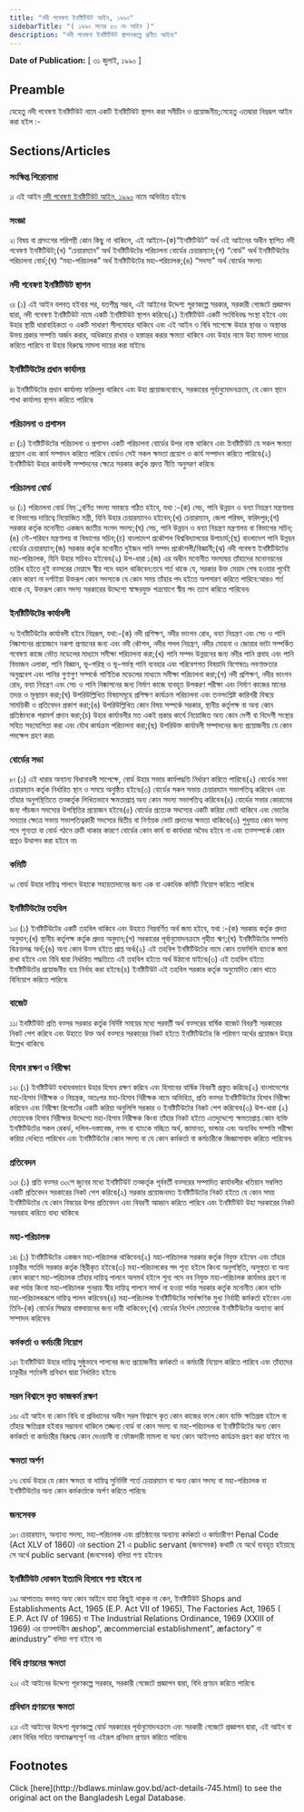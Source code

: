```yaml
---
title: "নদী গবেষণা ইনষ্টিটিউট আইন, ১৯৯০"
sidebarTitle: "( ১৯৯০ সনের ৫৩ নং আইন )"
description: "নদী গবেষণা ইনষ্টিটিউট স্থাপনকল্পে প্রণীত আইন৷"
---
```


**Date of Publication:** [ ৩১ জুলাই, ১৯৯০ ]

## Preamble

যেহেতু নদী গবেষণা ইনষ্টিটিউট নামে একটি ইনষ্টিটিউট স্থাপন করা সমীচীন ও প্রয়োজনীয়;সেহেতু এতদ্বারা নিম্নরূপ আইন করা হইল :-

## Sections/Articles

### সংক্ষিপ্ত শিরোনামা

১৷ এই আইন [নদী গবেষণা ইনষ্টিটিউট আইন, ১৯৯০](/laws/act-745 "নদী গবেষণা ইনষ্টিটিউট আইন, ১৯৯০") নামে অভিহিত হইবে৷

### সংজ্ঞা

২৷ বিষয় বা প্রসংগের পরিপন্থী কোন কিছু না থাকিলে, এই আইনে-(ক)“ইনষ্টিটিউট” অর্থ এই আইনের অধীন স্থাপিত নদী গবেষণা ইনষ্টিটিউট;(খ) “চেয়ারম্যান” অর্থ ইনষ্টিটিউটের পরিচালনা বোর্ডের চেয়ারম্যান;(গ) “বোর্ড” অর্থ ইনষ্টিটিউটের পরিচালনা বোর্ড;(ঘ) “মহা-পরিচালক” অর্থ ইনষ্টিটিউটের মহা-পরিচালক;(ঙ) “সদস্য” অর্থ বোর্ডের সদস্য৷

### নদী গবেষণা ইনষ্টিটিউট স্থাপন

৩৷ (১) এই আইন বলবত্ হইবার পর, যতশীঘ্র সম্ভব, এই আইনের উদ্দেশ্য পূরণকল্পে সরকার, সরকারী গেজেটে প্রজ্ঞাপন দ্বারা, নদী গবেষণা ইনষ্টিটিউট নামে একটি ইনষ্টিটিউট স্থাপন করিবে৷(২) ইনষ্টিটিউট একটি সংবিধিবদ্ধ সংস্থা হইবে এবং উহার স্থায়ী ধারাবাহিকতা ও একটি সাধারণ সীলমোহর থাকিবে এবং এই আইন ও বিধি সাপেক্ষে উহার স্থাবর ও অস্থাবর উভয় প্রকার সম্পত্তি অর্জন করার, অধিকারে রাখার ও হস্তান্তর করার ক্ষমতা থাকিবে এবং উহার নামে উহা মামলা দায়ের করিতে পারিবে বা উহার বিরুদ্ধে মামলা দায়ের করা যাইবে৷

### ইনষ্টিটিউটের প্রধান কার্যালয়

৪৷ ইনষ্টিটিউটের প্রধান কার্যালয় ফরিদপুর থাকিবে এবং উহা প্রয়োজনবোধে, সরকারের পূর্বানুমোদনক্রমে, যে কোন স্থানে শাখা কার্যালয় স্থাপন করিতে পারিবে৷

### পরিচালনা ও প্রশাসন

৫৷ (১) ইনষ্টিটিউটের পরিচালনা ও প্রশাসন একটি পরিচালনা বোর্ডের উপর ন্যস্ত থাকিবে এবং ইনষ্টিটিউট যে সকল ক্ষমতা প্রয়োগ এবং কার্য সম্পাদন করিতে পারিবে বোর্ডও সেই সকল ক্ষমতা প্রয়োগ ও কার্য সম্পাদন করিতে পারিবে৷(২) ইনষ্টিটিউট উহার কার্যাবলী সম্পাদনের ক্ষেত্রে সরকার কর্তৃক প্রদত্ত নীতি অনুসরণ করিবে৷

### পরিচালনা বোর্ড

৬৷ (১) পরিচালনা বোর্ড নিম্্নবর্ণিত সদস্য সমন্বয়ে গঠিত হইবে, যথা :-(ক) সেচ, পানি উন্নয়ন ও বন্যা নিয়ন্ত্রণ মন্ত্রণালয় বা বিভাগের দায়িত্বে নিয়োজিত মন্ত্রী, যিনি উহার চেয়ারম্যানও হইবেন;(খ) চেয়ারম্যান, জেলা পরিষদ, ফরিদপুর;(গ) সরকার কর্তৃক মনোনীত একজন জাতীয় সংসদ সদস্য;(ঘ) সেচ, পানি উন্নয়ন ও বন্যা নিয়ন্ত্রণ মন্ত্রণালয় বা বিভাগের সচিব;(ঙ) নৌ-পরিহন মন্ত্রণালয় বা বিভাগের সচিব;(চ) বাংলাদেশ প্রকৌশল বিশ্ববিদ্যালয়ের উপাচার্য;(ছ) বাংলাদেশ পানি উন্নয়ন বোর্ডের চেয়ারম্যান;(জ) সরকার কর্তৃক মনোনীত দুইজন পানি সম্পদ প্রকৌশলী/বিজ্ঞানী;(ঝ) নদী গবেষণা ইনষ্টিটিউটের মহা-পরিচালক, যিনি উহার সচিবও হইবেন৷(২) উপ-ধারা ১(জ) এর অধীন মনোনীত সদস্যদ্বয় তাঁহাদের মনোনয়নের তারিখ হইতে দুই বত্সরের মেয়াদে স্বীয় পদে বহাল থাকিবেন:তবে শর্ত থাকে যে, সরকার উক্ত মেয়াদ শেষ হওয়ার পূর্বেই কোন কারণ না দর্শাইয়া উক্তরূপ কোন সদস্যকে যে কোন সময় তাঁহার পদ হইতে অপসারণ করিতে পারিবে:আরও শর্ত থাকে যে, উক্তরূপ কোন সদস্য সরকারের উদ্দেশ্যে স্বাক্ষরযুক্ত পত্রযোগে স্বীয় পদ ত্যাগ করিতে পারিবেন৷

### ইনষ্টিটিউটের কার্যাবলী

৭৷ ইনষ্টিটিউটের কার্যাবলী হইবে নিম্নরূপ, যথা:-(ক) নদী প্রশিক্ষণ, নদীর ভাংগন রোধ, বন্যা নিয়ন্ত্রণ এবং সেচ ও পানি নিষ্কাশনের প্রয়োজনে নকশা প্রণয়নের জন্য এবং নদী কৌশল, নদীর পলল নিয়ন্ত্রণ, নদীর মোহনা ও জোয়ার ভাটা সম্পর্কিত গবেষণা কাজে ভৌত মডেলের মাধ্যমে সমীক্ষা পরিচালনা করা;(খ) পানি সম্পদ উন্নয়নের জন্য নদীর পানি প্রবাহ এবং পানি বিভাজন এলাকা, পানি বিজ্ঞান, ভূ-পরিস্থ ও ভূ-গর্ভস্থ পানি ব্যবহার এবং পরিবেশগত বিষয়াদি বিশেষতঃ লবণাক্ততার অনুপ্রবেশ এবং পানির গুণাগুণ সম্পর্কে গাণিতিক মডেলের মাধ্যমে সমীক্ষা পরিচালনা করা;(গ) নদী প্রশিক্ষণ, নদীর ভাংগন রোধ, বন্যা নিয়ন্ত্রণ এবং সেচ ও পানি নিষ্কাশনের জন্য নির্মাণ কাজে ব্যবহৃত উপকরণ পরীক্ষা এবং নির্মাণ কাজের মানের তদন্ত ও মূল্যায়ন করা;(ঘ) উপরিউল্লিখিত বিষয়সমূহে প্রশিক্ষণ কার্যক্রম পরিচালনা এবং তত্সংশ্লিষ্ট কারিগরী বিষয়ে সাময়িকী ও প্রতিবেদন প্রকাশ করা;(ঙ) উপরিউল্লিখিত কোন বিষয় সম্পর্কে সরকার, স্থানীয় কর্তৃপক্ষ বা অন্য কোন প্রতিষ্ঠানকে পরামর্শ প্রদান করা;(চ) উহার কার্যাবলীর মত একই প্রকার কার্যে নিয়োজিত অন্য কোন দেশী বা বিদেশী সংস্থার সহিত সহযোগিতা করা এবং যৌথ কার্যক্রম পরিচালনা করা;(ছ) উপরিউক্ত কার্যাবলী সম্পাদনের জন্য প্রয়োজনীয় যে কোন পদক্ষেপ গ্রহণ করা৷

### বোর্ডের সভা

৮৷ (১) এই ধারার অন্যান্য বিধানাবলী সাপেক্ষে, বোর্ড উহার সভার কার্যপদ্ধতি নির্ধারণ করিতে পারিবে৷(২) বোর্ডের সভা চেয়ারম্যান কর্তৃক নির্ধারিত স্থান ও সময়ে অনুষ্ঠিত হইবে৷(৩) বোর্ডের সকল সভায় চেয়ারম্যান সভাপতিত্ব করিবেন এবং তাঁহার অনুপস্থিতিতে তত্কর্তৃক লিখিতভাবে ক্ষমতাপ্রাপ্ত অন্য কোন সদস্য সভাপতিত্ব করিবেন৷(৪) বোর্ডের সভার কোরামের জন্য পাঁচজন সদস্যের উপস্থিতির প্রয়োজন হইবে৷(৫) বোর্ডের প্রত্যেক সদস্যের একটি করিয়া ভোট থাকিবে এবং ভোটের সমতার ক্ষেত্রে সভায় সভাপতিত্বকারী সদস্যের দ্বিতীয় বা নির্ণায়ক ভোট প্রদানের ক্ষমতা থাকিবে৷(৬) শুধুমাত্র কোন সদস্য পদে শূন্যতা বা বোর্ড গঠনে ত্রুটি থাকার কারণে বোর্ডের কোন কার্য বা কার্যধারা অবৈধ হইবে না এবং তত্সম্পর্কে কোন প্রশ্নও উত্থাপন করা হইবে না৷

### কমিটি

৯৷ বোর্ড উহার দায়িত্ব পালনে উহাকে সহায়তাদানের জন্য এক বা একাধিক কমিটি নিয়োগ করিতে পারিবে৷

### ইনষ্টিটিউটের তহবিল

১০৷ (১) ইনষ্টিটিউটের একটি তহবিল থাকিবে এবং উহাতে নিম্নবর্ণিত অর্থ জমা হইবে, যথা :-(ক) সরকার কর্তৃক প্রদত্ত অনুদান;(খ) স্থানীয় কর্তৃপক্ষ কর্তৃক প্রদত্ত অনুদান;(গ) সরকারের পূর্বানুমোদনক্রমে গৃহীত ঋণ;(ঘ) ইনষ্টিটিউটের সম্পত্তি বিক্রয়লব্ধ অর্থ;(ঙ) অন্য কোন উত্স হইতে প্রাপ্ত অর্থ৷(২) এই তহবিল ইনষ্টিটিউটের নামে কোন তফসিলি ব্যাংকে জমা রাখা হইবে এবং বিধি দ্বারা নির্ধারিত পদ্ধতিতে এই তহবিল হইতে অর্থ উঠানো যাইবে৷(৩) এই তহবিল হইতে ইনষ্টিটিউটের প্রয়োজনীয় ব্যয় নির্বাহ করা হইবে৷(৪) ইনষ্টিটিউট এই তহবিল সরকার কর্তৃক অনুমোদিত কোন খাতে বিনিয়োগ করিতে পারিবে৷

### বাজেট

১১৷ ইনষ্টিটিউট প্রতি বত্সর সরকার কর্তৃক নির্দিষ্ট সময়ের মধ্যে পরবর্তী অর্থ বত্সরের বার্ষিক বাজেট বিবরণী সরকারের নিকট পেশ করিবে এবং উহাতে উক্ত অর্থ বত্সরে সরকারের নিকট হইতে ইনষ্টিটিউটের কি পরিমাণ অর্থের প্রয়োজন উহার উল্লেখ থাকিবে৷

### হিসাব রক্ষণ ও নিরীক্ষা

১২৷ (১) ইনষ্টিটিউট যথাযথভাবে উহার হিসাব রক্ষণ করিবে এবং হিসাবের বার্ষিক বিবরণী প্রস্তুত করিবে৷(২) বাংলাদেশের মহা-হিসাব নিরীক্ষক ও নিয়ন্ত্রক, অতঃপর মহা-হিসাব নিরীক্ষক নামে অভিহিত, প্রতি বত্সর ইনষ্টিটিউটের হিসাব নিরীক্ষা করিবেন এবং নিরীক্ষা রিপোর্টের একটি করিয়া অনুলিপি সরকার ও ইনষ্টিটিউটের নিকট পেশ করিবেন৷(৩) উপ-ধারা (২) মোতাবেক হিসাব নিরীক্ষার উদ্দেশ্যে মহা-হিসাব নিরীক্ষক কিংবা তাঁহার নিকট হইতে এতদুদ্দেশ্যে ক্ষমতাপ্রাপ্ত কোন ব্যক্তি ইনষ্টিটিউটের সকল রেকর্ড, দলিল-দস্তাবেজ, নগদ বা ব্যাংকে গচ্ছিত অর্থ, জামানত, ভান্ডার এবং অন্যবিধ সম্পত্তি পরীক্ষা করিয়া দেখিতে পারিবেন এবং ইনষ্টিটিউটের কোন সদস্য বা যে কোন কর্মকর্তা বা কর্মচারীকে জিজ্ঞাসাবাদ করিতে পারিবেন৷

### প্রতিবেদন

১৩৷ (১) প্রতি বত্সর ৩০শে জুনের মধ্যে ইনষ্টিটিউট তত্কর্তৃক পূর্ববর্তী বত্সরের সম্পাদিত কার্যাবলীর খতিয়ান সম্বলিত একটি প্রতিবেদন সরকারের নিকট পেশ করিবে৷(২) সরকার প্রয়োজনমত ইনষ্টিটিউটের নিকট হইতে যে কোন সময় ইনষ্টিটিউটের যে কোন বিষয়ের উপর প্রতিবেদন এবং বিবরণী আহ্বান করিতে পারিবে এবং ইনষ্টিটিউট উহা সরকারের নিকট সরবরাহ করিতে বাধ্য থাকিবে৷

### মহা-পরিচালক

১৪৷ (১) ইনষ্টিটিউটের একজন মহা-পরিচালক থাকিবেন৷(২) মহা-পরিচালক সরকার কর্তৃক নিযুক্ত হইবেন এবং তাঁহার চাকুরীর শর্তাদি সরকার কর্তৃক স্থিরীকৃত হইবে৷(৩) মহা-পরিচালকের পদ শূন্য হইলে কিংবা অনুপস্থিতি, অসুস্থতা বা অন্য কোন কারণে মহা-পরিচালক তাঁহার দায়িত্ব পালনে অসমর্থ হইলে শূন্য পদে নব নিযুক্ত মহা-পরিচালক কার্যভার গ্রহণ না করা পর্যন্ত কিংবা মহা-পরিচালক পুনরায় স্বীয় দায়িত্ব পালনে সমর্থ না হওয়া পর্যন্ত সরকার কর্তৃক মনোনীত কোন ব্যক্তি মহা-পরিচালকরূপে দায়িত্ব পালন করিবেন৷(৪) মহা-পরিচালক ইনষ্টিটিউটের সার্বক্ষণিক মুখ্য নির্বাহী কর্মকর্তা হইবেন এবং তিনি-(ক) বোর্ডের সিদ্ধান্ত বাস্তবায়নের জন্য দায়ী থাকিবেন;(খ) বোর্ডের নির্দেশ মোতাবেক ইনষ্টিটিউটের অন্যান্য কার্য সম্পাদন করিবেন৷

### কর্মকর্তা ও কর্মচারী নিয়োগ

১৫৷ ইনষ্টিটিউট উহার দায়িত্ব সুষ্ঠুভাবে পালনের জন্য প্রয়োজনীয় কর্মকর্তা ও কর্মচারী নিয়োগ করিতে পারিবে এবং তাঁহাদের চাকুরীর শর্তাবলী প্রবিধান দ্বারা নির্ধারিত হইবে৷

### সরল বিশ্বাসে কৃত কাজকর্ম রক্ষণ

১৬৷ এই আইন বা কোন বিধি বা প্রবিধানের অধীন সরল বিশ্বাসে কৃত কোন কাজের ফলে কোন ব্যক্তি ক্ষতিগ্রস্ত হইলে বা তাঁহার ক্ষতিগ্রস্ত হইবার সম্ভাবনা থাকিলে তজ্জন্য বোর্ড বা কোন সদস্য বা মহা-পরিচালক বা ইনষ্টিটিউটের অন্য কোন কর্মকর্তা বা কর্মচারীর বিরুদ্ধে কোন দেওয়ানী বা ফৌজদারী মামলা বা অন্য কোন আইনগত কার্যক্রম গ্রহণ করা যাইবে না৷

### ক্ষমতা অর্পণ

১৭৷ বোর্ড উহার যে কোন ক্ষমতা বা দায়িত্ব সুনির্দিষ্ট শর্তে চেয়ারম্যান বা অন্য কোন সদস্য বা মহা-পরিচালক বা ইনষ্টিটিউটের অন্য কোন কর্মকর্তাকে অর্পণ করিতে পারিবে৷

### জনসেবক

১৮৷ চেয়ারম্যান, অন্যান্য সদস্য, মহা-পরিচালক এবং প্রতিষ্ঠানের অন্যান্য কর্মকর্তা ও কর্মচারীগণ Penal Code (Act XLV of 1860) এর section 21 এ public servant (জনসেবক) কথাটি যে অর্থে ব্যবহৃত হইয়াছে সে অর্থে public servant (জনসেবক) বলিয়া গণ্য হইবেন৷

### ইনষ্টিটিউট দোকান ইত্যাদি হিসাবে গণ্য হইবে না

১৯৷ আপাততঃ বলবত্ অন্য কোন আইনে যাহা কিছুই থাকুক না কেন, ইনষ্টিটিউট Shops and Establishments Act, 1965 (E.P. Act VII of 1965), The Factories Act, 1965 ( E.P. Act IV of 1965) বা The Industrial Relations Ordinance, 1969 (XXIII of 1969) এর তাত্পর্যাধীন æshop”, æcommercial establishment”, æfactory” বা æindustry” বলিয়া গণ্য হইবে না৷

### বিধি প্রণয়নের ক্ষমতা

২০৷ এই আইনের উদ্দেশ্য পূরণকল্পে সরকার, সরকারী গেজেটে প্রজ্ঞাপন দ্বারা, বিধি প্রণয়ন করিতে পারিবে৷

### প্রবিধান প্রণয়নের ক্ষমতা

২১৷ এই আইনের উদ্দেশ্য পূরণকল্পে বোর্ড সরকারের পূর্বানুমোদনক্রমে এবং সরকারী গেজেটে প্রজ্ঞাপন দ্বারা, এই আইন বা কোন বিধির সহিত অসামঞ্জস্যপূর্ণ নয় এইরূপ প্রবিধান প্রণয়ন করিতে পারিবে৷

## Footnotes

<Note>
  Click [here](http://bdlaws.minlaw.gov.bd/act-details-745.html) to see the original act on the Bangladesh Legal Database.
</Note>
